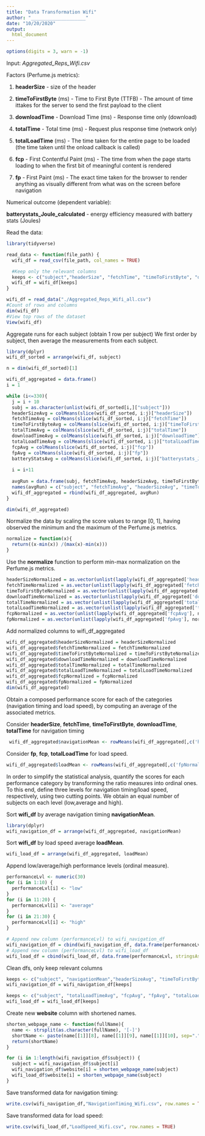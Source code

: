 ```yaml
---
title: "Data Transformation Wifi"
author: "____________________"
date: "10/20/2020"
output:
  html_document
---
```



```r
options(digits = 3, warn = -1)
```

Input: _Aggregated_Reps_Wifi.csv_

Factors (Perfume.js metrics):

1. __headerSize__ - size of the header

2. __timeToFirstByte__ (ms) -  Time to First Byte (TTFB) - The amount of time ittakes for the server to send the first payload to the client

3. __downloadTime__ - Download Time (ms) - Response time only (download)

4. __totalTime__ - Total time (ms) - Request plus response time (network only)

5. __totalLoadTime__ (ms) - The time taken for the entire page to be loaded (the time taken until the onload callback is called)

6.  __fcp__ - First Contentful Paint (ms) - The time from when the page starts loading to when the first bit of meaningful content is rendered

7. __fp__ - First Paint (ms) - The exact time taken for the browser to render anything as visually different from what was on the screen before navigation

Numerical outcome (dependent variable):

__batterystats_Joule_calculated__ - energy efficiency measured with battery stats (Joules)

Read the data:
```r
library(tidyverse)

read_data <- function(file_path) {
  wifi_df = read_csv(file_path, col_names = TRUE)

  #Keep only the relevant columns
  keeps <- c("subject","headerSize", "fetchTime", "timeToFirstByte", "downloadTime", "totalTime", "totalLoadTime", "fcp", "fp", "batterystats_Joule_calculated")
  wifi_df = wifi_df[keeps]
}

wifi_df = read_data("./Aggregated_Reps_Wifi_all.csv")
#Count of rows and columns
dim(wifi_df)
#View top rows of the dataset
View(wifi_df)
```

Aggregate runs for each subject (obtain 1 row per subject)
We first order by subject, then average the measurements from each subject.

```r
library(dplyr)
wifi_df_sorted = arrange(wifi_df, subject)

n = dim(wifi_df_sorted)[1]

wifi_df_aggregated = data.frame()
i = 1

while (i<=330){
  j = i + 10
  subj = as.character(unlist(wifi_df_sorted[i,]["subject"]))
  headerSizeAvg = colMeans(slice(wifi_df_sorted, i:j)["headerSize"])
  fetchTimeAvg = colMeans(slice(wifi_df_sorted, i:j)["fetchTime"])
  timeToFirstByteAvg = colMeans(slice(wifi_df_sorted, i:j)["timeToFirstByte"])
  totalTimeAvg = colMeans(slice(wifi_df_sorted, i:j)["totalTime"])
  downloadTimeAvg = colMeans(slice(wifi_df_sorted, i:j)["downloadTime"])
  totalLoadTimeAvg = colMeans(slice(wifi_df_sorted, i:j)["totalLoadTime"])
  fcpAvg = colMeans(slice(wifi_df_sorted, i:j)["fcp"])
  fpAvg = colMeans(slice(wifi_df_sorted, i:j)["fp"])
  batteryStatsAvg = colMeans(slice(wifi_df_sorted, i:j)["batterystats_Joule_calculated"])
  
  i = i+11
  
  avgRun = data.frame(subj, fetchTimeAvg, headerSizeAvg, timeToFirstByteAvg, totalTimeAvg, downloadTimeAvg, totalLoadTimeAvg, fcpAvg, fpAvg, batteryStatsAvg)
  names(avgRun) = c("subject", "fetchTimeAvg", "headerSizeAvg", "timeToFirstByteAvg", "totalTimeAvg", "downloadTimeAvg", "totalLoadTimeAvg", "fcpAvg", "fpAvg", "batteryStatsAvg")  
  wifi_df_aggregated = rbind(wifi_df_aggregated, avgRun)
}

dim(wifi_df_aggregated)
```


Normalize the data by scaling the score values to range [0, 1], having observed the minimum and the maximum of the Perfume.js metrics.

```r
normalize = function(x){
  return((x-min(x)) /(max(x)-min(x)))
}
```

Use the __normalize__ function to perform min-max normalization on the Perfume.js metrics.

```r
headerSizeNormalized = as.vector(unlist(lapply(wifi_df_aggregated['headerSizeAvg'], normalize)))
fetchTimeNormalized = as.vector(unlist(lapply(wifi_df_aggregated['fetchTimeAvg'], normalize)))
timeToFirstByteNormalized = as.vector(unlist(lapply(wifi_df_aggregated['timeToFirstByteAvg'], normalize)))
downloadTimeNormalized = as.vector(unlist(lapply(wifi_df_aggregated['downloadTimeAvg'], normalize)))
totalTimeNormalized = as.vector(unlist(lapply(wifi_df_aggregated['totalTimeAvg'], normalize)))
totalLoadTimeNormalized = as.vector(unlist(lapply(wifi_df_aggregated['totalLoadTimeAvg'], normalize)))
fcpNormalized = as.vector(unlist(lapply(wifi_df_aggregated['fcpAvg'], normalize)))
fpNormalized = as.vector(unlist(lapply(wifi_df_aggregated['fpAvg'], normalize)))
```

Add normalized columns to wifi_df_aggregated
```r
wifi_df_aggregated$headerSizeNormalized = headerSizeNormalized
wifi_df_aggregated$fetchTimeNormalized = fetchTimeNormalized
wifi_df_aggregated$timeToFirstByteNormalized = timeToFirstByteNormalized
wifi_df_aggregated$downloadTimeNormalized = downloadTimeNormalized
wifi_df_aggregated$totalTimeNormalized = totalTimeNormalized
wifi_df_aggregated$totalLoadTimeNormalized = totalLoadTimeNormalized
wifi_df_aggregated$fcpNormalized = fcpNormalized
wifi_df_aggregated$fpNormalized = fpNormalized
dim(wifi_df_aggregated)
```

Obtain a composed performance score for each of the categories (navigation timing and load speed), by computing an average of the associated metrics.

Consider __headerSize__, __fetchTime__, __timeToFirstByte__, __downloadTime__, __totalTime__ for navigation timing
```r
 wifi_df_aggregated$navigationMean <- rowMeans(wifi_df_aggregated[,c('headerSizeNormalized', 'fetchTimeNormalized', 'timeToFirstByteNormalized', 'downloadTimeNormalized', 'totalTimeNormalized')], na.rm=TRUE)
```

Consider __fp__, __fcp__, __totalLoadTime__ for load speed.
```r
wifi_df_aggregated$loadMean <- rowMeans(wifi_df_aggregated[,c('fpNormalized', 'fcpNormalized', 'totalLoadTimeNormalized')], na.rm=TRUE)
```


In order to simplify the statistical analysis, quantify the scores for each performance category by transforming the ratio measures into ordinal ones. To this end, define three levels for navigation timing/load speed, respectively, using two cutting points. We obtain an equal number of subjects on each level (low,average and high).

Sort __wifi_df__ by average navigation timing __navigationMean__.

```r
library(dplyr)
wifi_navigation_df = arrange(wifi_df_aggregated, navigationMean)
```

Sort __wifi_df__ by load speed average __loadMean__.

```r
wifi_load_df = arrange(wifi_df_aggregated, loadMean)
```

Append low/average/high performance levels (ordinal measure).

```r
performanceLvl <- numeric(30)
for (i in 1:10) {
  performanceLvl[i] <- "low"
}
for (i in 11:20) {
  performanceLvl[i] <- "average"
}
for (i in 21:30) {
  performanceLvl[i] <- "high"
}

# Append new column (performanceLvl) to wifi_navigation_df
wifi_navigation_df = cbind(wifi_navigation_df, data.frame(performanceLvl, stringsAsFactors=FALSE))
# Append new column (performanceLvl) to wifi_load_df
wifi_load_df = cbind(wifi_load_df, data.frame(performanceLvl, stringsAsFactors=FALSE))
```

Clean dfs, only keep relevant columns
```r
keeps <- c("subject", "navigationMean","headerSizeAvg", "timeToFirstByteAvg", "fetchTimeAvg", "downloadTimeAvg", "totalTimeAvg", "navigationMean","headerSizeNormalized", "timeToFirstByteNormalized", "fetchTimeNormalized", "downloadTimeNormalized", "totalTimeNormalized", "batteryStatsAvg", "performanceLvl")
wifi_navigation_df = wifi_navigation_df[keeps]

keeps <- c("subject", "totalLoadTimeAvg", "fcpAvg", "fpAvg", "totalLoadTimeNormalized", "fcpNormalized", "fpNormalized", "loadMean", "batteryStatsAvg", "performanceLvl")
wifi_load_df = wifi_load_df[keeps]
```

Create new __website__ column with shortened names.
```r
shorten_webpage_name <- function(fullName){
  name <- strsplit(as.character(fullName), '[-]')
  shortName <- paste(name[[1]][8], name[[1]][9], name[[1]][10], sep=".")
  return(shortName)
}

for (i in 1:length(wifi_navigation_df$subject)) {
  subject = wifi_navigation_df$subject[i]
  wifi_navigation_df$website[i] = shorten_webpage_name(subject)
  wifi_load_df$website[i] = shorten_webpage_name(subject)
}
```

Save transformed data for navigation timing:
```r
write.csv(wifi_navigation_df,"NavigationTiming_Wifi.csv", row.names = TRUE)
```

Save transformed data for load speed:
```r
write.csv(wifi_load_df,"LoadSpeed_Wifi.csv", row.names = TRUE)
```



